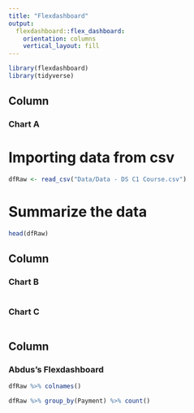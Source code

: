 ```yaml
---
title: "Flexdashboard"
output: 
  flexdashboard::flex_dashboard:
    orientation: columns
    vertical_layout: fill
---
```


```r
library(flexdashboard)
library(tidyverse)

```

Column
-----------------------------------------------------------------------

### Chart A

# Importing data from csv
```r
dfRaw <- read_csv("Data/Data - DS C1 Course.csv")

```

# Summarize the data
```r

head(dfRaw)

```

Column
-----------------------------------------------------------------------

### Chart B

```r

```

### Chart C

```r

```

Column
-----------------------------------------------------------------------
### Abdus's Flexdashboard


```r
dfRaw %>% colnames()

```



```r

dfRaw %>% group_by(Payment) %>% count()

```


